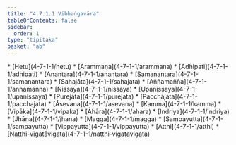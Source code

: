```yaml
---
title: "4.7.1.1 Vibhaṅgavāra"
tableOfContents: false
sidebar:
  order: 1
type: "tipitaka"
basket: "ab"
---
```



<DynamicBreadcrumb />



<TableOfContents>
* [Hetu](4-7-1-1/hetu)
* [Ārammaṇa](4-7-1-1/arammana)
* [Adhipati](4-7-1-1/adhipati)
* [Anantara](4-7-1-1/anantara)
* [Samanantara](4-7-1-1/samanantara)
* [Sahajāta](4-7-1-1/sahajata)
* [Aññamañña](4-7-1-1/annamanna)
* [Nissaya](4-7-1-1/nissaya)
* [Upanissaya](4-7-1-1/upanissaya)
* [Purejāta](4-7-1-1/purejata)
* [Pacchājāta](4-7-1-1/pacchajata)
* [Āsevana](4-7-1-1/asevana)
* [Kamma](4-7-1-1/kamma)
* [Vipāka](4-7-1-1/vipaka)
* [Āhāra](4-7-1-1/ahara)
* [Indriya](4-7-1-1/indriya)
* [Jhāna](4-7-1-1/jhana)
* [Magga](4-7-1-1/magga)
* [Sampayutta](4-7-1-1/sampayutta)
* [Vippayutta](4-7-1-1/vippayutta)
* [Atthi](4-7-1-1/atthi)
* [Natthi-vigatāvigata](4-7-1-1/natthi-vigatavigata)
</TableOfContents>